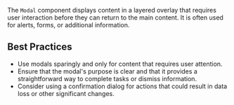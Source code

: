 
<Meta of={meta} />

The `Modal` component displays content in a layered overlay that requires user interaction before they can return to the main content. It is often used for alerts, forms, or additional information.


<Primary />

<Controls />

## Best Practices

- Use modals sparingly and only for content that requires user attention.
- Ensure that the modal's purpose is clear and that it provides a straightforward way to complete tasks or dismiss information.
- Consider using a confirmation dialog for actions that could result in data loss or other significant changes.

<Stories />